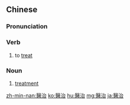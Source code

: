 {{also|医治}}
==Chinese==
{{zh-forms|s=医治}}

===Pronunciation===
{{zh-pron
|m=yīzhì
|c=ji1 zi6
|h=pfs=yî-chhṳ
|mn=qz:i-tǐ/tw,xm,zz:i-tī
|cat=v,n
}}

===Verb===
{{zh-verb}}

# to [[treat]] {{gloss|a medical condition}}

===Noun===
{{zh-noun}}

# [[treatment]]

{{zh-cat|Advanced}}

[[zh-min-nan:醫治]]
[[ko:醫治]]
[[hu:醫治]]
[[mg:醫治]]
[[ja:醫治]]
